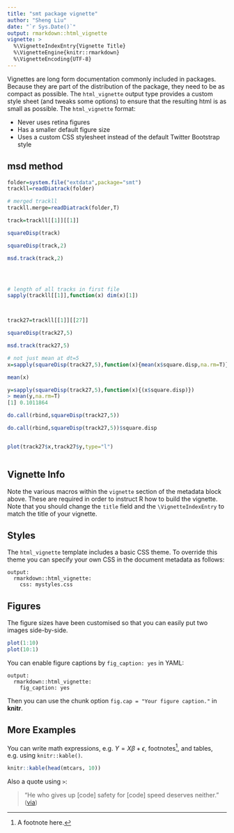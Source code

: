 ```yaml
---
title: "smt package vignette"
author: "Sheng Liu"
date: "`r Sys.Date()`"
output: rmarkdown::html_vignette
vignette: >
  %\VignetteIndexEntry{Vignette Title}
  %\VignetteEngine{knitr::rmarkdown}
  %\VignetteEncoding{UTF-8}
---
```


Vignettes are long form documentation commonly included in packages. Because they are part of the distribution of the package, they need to be as compact as possible. The `html_vignette` output type provides a custom style sheet (and tweaks some options) to ensure that the resulting html is as small as possible. The `html_vignette` format:

- Never uses retina figures
- Has a smaller default figure size
- Uses a custom CSS stylesheet instead of the default Twitter Bootstrap style




## msd method
```r

folder=system.file("extdata",package="smt")
trackll=readDiatrack(folder)

# merged trackll
trackll.merge=readDiatrack(folder,T)

track=trackll[[1]][[1]]

squareDisp(track)

squareDisp(track,2)

msd.track(track,2)




# length of all tracks in first file
sapply(trackll[[1]],function(x) dim(x)[1])



track27=trackll[[1]][[27]]

squareDisp(track27,5)

msd.track(track27,5)

# not just mean at dt=5
x=sapply(squareDisp(track27,5),function(x){mean(x$square.disp,na.rm=T)})

mean(x)

y=sapply(squareDisp(track27,5),function(x){(x$square.disp)})
> mean(y,na.rm=T)
[1] 0.1011864

do.call(rbind,squareDisp(track27,5))

do.call(rbind,squareDisp(track27,5))$square.disp


plot(track27$x,track27$y,type="l")



```













## Vignette Info

Note the various macros within the `vignette` section of the metadata block above. These are required in order to instruct R how to build the vignette. Note that you should change the `title` field and the `\VignetteIndexEntry` to match the title of your vignette.

## Styles

The `html_vignette` template includes a basic CSS theme. To override this theme you can specify your own CSS in the document metadata as follows:

    output: 
      rmarkdown::html_vignette:
        css: mystyles.css

## Figures

The figure sizes have been customised so that you can easily put two images side-by-side. 

```r
plot(1:10)
plot(10:1)
```

You can enable figure captions by `fig_caption: yes` in YAML:

    output:
      rmarkdown::html_vignette:
        fig_caption: yes

Then you can use the chunk option `fig.cap = "Your figure caption."` in **knitr**.

## More Examples

You can write math expressions, e.g. $Y = X\beta + \epsilon$, footnotes^[A footnote here.], and tables, e.g. using `knitr::kable()`.

```r
knitr::kable(head(mtcars, 10))
```

Also a quote using `>`:

> "He who gives up [code] safety for [code] speed deserves neither."
([via](https://twitter.com/hadleywickham/status/504368538874703872))
